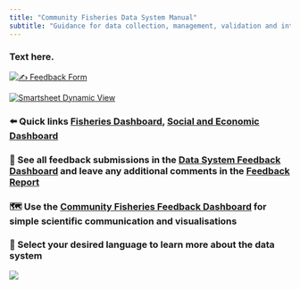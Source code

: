 ```yaml
---
title: "Community Fisheries Data System Manual"
subtitle: "Guidance for data collection, management, validation and interpretation"
---
```


### Text here.

::: {layout-ncol=2}
[![✍️ Feedback Form](images/feedbackform.png)](https://app.smartsheet.com/b/form/3464c4c77c1547a49fda7e9062f363f3)

[![Smartsheet Dynamic View](images/ssdv.jpg)](https://dynamicview.smartsheet.com/)
:::


### ⬅️ Quick links [Fisheries Dashboard](https://blueventures.shinyapps.io/fisheries-dashboard/), [Social and Economic Dashboard](https://blueventures.shinyapps.io/social-economic-dashboard/)

### 📒 See all feedback submissions in the [Data System Feedback Dashboard](https://app.smartsheet.com/b/publish?EQBCT=0fe9f8be74244891850592ecf79175af) and leave any additional comments in the [Feedback Report](https://app.smartsheet.com/dynamicview/views/c171d791-fdce-4176-b5d2-65074bc58933)

### 🗺️ Use the [Community Fisheries Feedback Dashboard](https://blueventures.shinyapps.io/community-feedback/) for simple scientific communication and visualisations

### **🐠 Select your desired language to learn more about the data system**

![](images/BV_wide_photo.jpg)
